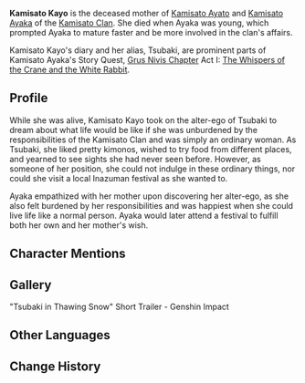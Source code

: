 {{Character Infobox
|type             = NPC
|image            = NPC Kamisato Kayo.png
|deceased         = Past
|affiliation      = Kamisato Clan
|title            = 
|region           = Inazuma
|spouse           = Unnamed
|spouseNote       = Deceased
|child            = Kamisato Ayato
|childNote        = Son
|child2           = Kamisato Ayaka
|childNote2       = Daughter
}}
'''Kamisato Kayo''' {{Lang|ja=神里華代}} is the deceased mother of [[Kamisato Ayato]] and [[Kamisato Ayaka]] of the [[Kamisato Clan]]. She died when Ayaka was young, which prompted Ayaka to mature faster and be more involved in the clan's affairs.

Kamisato Kayo's diary and her alias, Tsubaki, are prominent parts of Kamisato Ayaka's Story Quest, [[Grus Nivis Chapter]] Act I: [[The Whispers of the Crane and the White Rabbit]].

==Profile==
While she was alive, Kamisato Kayo took on the alter-ego of Tsubaki to dream about what life would be like if she was unburdened by the responsibilities of the Kamisato Clan and was simply an ordinary woman. As Tsubaki, she liked pretty kimonos, wished to try food from different places, and yearned to see sights she had never seen before. However, as someone of her position, she could not indulge in these ordinary things, nor could she visit a local Inazuman festival as she wanted to.

Ayaka empathized with her mother upon discovering her alter-ego, as she also felt burdened by her responsibilities and was happiest when she could live life like a normal person. Ayaka would later attend a festival to fulfill both her own and her mother's wish.

==Character Mentions==
{{Character Mentions}}

==Gallery==
<gallery hideaddbutton="true" captionalign="center">
"Tsubaki in Thawing Snow" Short Trailer - Genshin Impact
</gallery>

==Other Languages==
{{Other Languages|default_hidden = 1
|en       = Kamisato Kayo
|zhs      = 神里华代
|zhs_rm   = Shénlǐ Huádài
|zht      = 神里華代
|zht_rm   = Shénlǐ Huádài
|ja       = 神里華代
|ja_rm    = Kamisato Kayo
|ko       = 카미사토 카요
|ko_rm    = Kamisato Kayo
|es       = Kamisato Kayo
|fr       = Kamisato Kayo
|ru       = Камисато Каё
|th       = Kamisato Kayo
|vi       = Kamisato Kayo
|de       = Kamisato Kayo
|id       = Kamisato Kayo
|pt       = Kamisato Kayo
}}

==Change History==
{{Change History|2.0}}